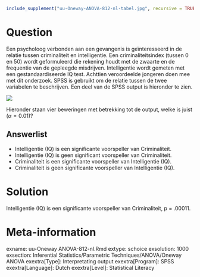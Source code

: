 ```r
include_supplement("uu-Oneway-ANOVA-812-nl-tabel.jpg", recursive = TRUE)
```



Question
========
Een psycholoog verbonden aan een gevangenis is geïnteresseerd in de relatie tussen criminaliteit en intelligentie. Een criminaliteitsindex (tussen 0 en 50) wordt geformuleerd die rekening houdt met de zwaarte en de frequentie van de gepleegde misdrijven. Intelligentie wordt gemeten met een gestandaardiseerde IQ test. Achttien veroordeelde jongeren doen mee met dit onderzoek. SPSS is gebruikt om de relatie tussen de twee variabelen te beschrijven. Een deel van de SPSS output is hieronder te zien. 

![](uu-Oneway-ANOVA-812-nl-tabel.jpg)

Hieronder staan vier beweringen met betrekking tot de output, welke is juist ($\alpha= 0.01$)?
  
Answerlist
----------
* Intelligentie (IQ) is een significante voorspeller van Criminaliteit. 
* Intelligentie (IQ) is geen significant voorspeller van Criminaliteit.
* Criminaliteit is een significante voorspeller van Intelligentie (IQ).
* Criminaliteit is geen significante voorspeller van Intelligentie (IQ).



Solution
========
  
Intelligentie (IQ)  is een significante voorspeller van Criminaliteit, p = .00011.




Meta-information
================
exname: uu-Oneway ANOVA-812-nl.Rmd
extype: schoice
exsolution: 1000
exsection: Inferential Statistics/Parametric Techniques/ANOVA/Oneway ANOVA
exextra[Type]: Interpretating output
exextra[Program]: SPSS
exextra[Language]: Dutch
exextra[Level]: Statistical Literacy

